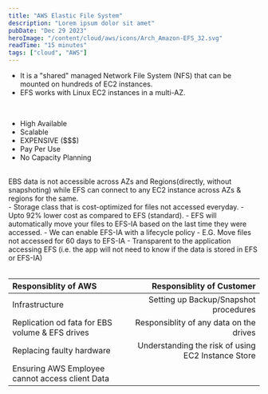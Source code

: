 ```yaml
---
title: "AWS Elastic File System"
description: "Lorem ipsum dolor sit amet"
pubDate: "Dec 29 2023"
heroImage: "/content/cloud/aws/icons/Arch_Amazon-EFS_32.svg"
readTime: "15 minutes"
tags: ["cloud", "AWS"]
---
```



<Section
	link="efs-intro"
	title="What is Elastic File System?"
	imageUrl="/content/cloud/aws/icons/Arch_Amazon-EFS_32.svg"
/>

- It is a "shared" managed Network File System (NFS) that can be mounted on hundreds of EC2 instances.
- EFS works with Linux EC2 instances in a multi-AZ.

<br />
<Section link="efs-features" title="Features" />

- High Available
- Scalable
- EXPENSIVE ($$$)
- Pay Per Use
- No Capacity Planning

<br />
<Section link="efs-vs-ebs" title="Difference Between EBS & EFS" />
EBS data is not accessible across AZs and Regions(directly, without snapshoting)
while EFS can connect to any EC2 instance across AZs & regions for the same.

<Section link="efs-ia" title="Elastic File System - Infrequent Access (IA)" />-
Storage class that is cost-optimized for files not accessed everyday. - Upto 92%
lower cost as compared to EFS (standard). - EFS will automatically move your
files to EFS-IA based on the last time they were accessed. - We can enable
EFS-IA with a lifecycle policy - E.G. Move files not accessed for 60 days to
EFS-IA - Transparent to the application accessing EFS (i.e. the app will not
need to know if the data is stored in EFS or EFS-IA)

<Section link="efs-ia" title="Elastic File System - Shared Responsiblity" />
<br />

| Responsiblity of AWS                            |                          Responsiblity of Customer |
| :---------------------------------------------- | -------------------------------------------------: |
| Infrastructure                                  |              Setting up Backup/Snapshot procedures |
| Replication od fata for EBS volume & EFS drives |            Responsiblity of any data on the drives |
| Replacing faulty hardware                       | Understanding the risk of using EC2 Instance Store |
| Ensuring AWS Employee cannot access client Data |                                                    |
